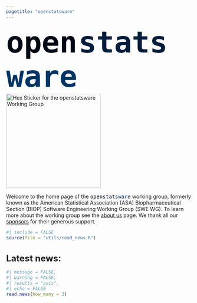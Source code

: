 ```yaml
---
pagetitle: "openstatsware"
---
```


```{=html}
<div class="px-3 py-5 my-3 text-center d-none d-xl-block">
  <span style="color: #000814; font-size: 5rem; font-weight: 700; font-family: 'Fira Code', monospace;">open</span>
  <span style="color: #001D3D; font-size: 5rem; font-weight: 700; font-family: 'Fira Code', monospace;">stats</span>
  <span style="color: #003566; font-size: 5rem; font-weight: 700; font-family: 'Fira Code', monospace;">ware</span>
</div>

<div class="px-3 py-5 my-1 text-center d-xl-none">
  <img src="sticker/openstatsware-hex.svg" alt="Hex Sticker for the openstatsware Working Group" width="256"/>
</div>

<div class="px-3 py-5 my-1 text-center">
  <div class="col-lg-6 mx-auto">
    <p class="lead">
      Welcome to the home page of the <span style="color: #000814; font-family: 'Fira Code', monospace;">open</span><span style="color: #001D3D; font-family: 'Fira Code', monospace;">stats</span><span style="color: #003566; font-family: 'Fira Code', monospace;">ware</span> working group, formerly known as the American Statistical Association (ASA) Biopharmaceutical Section (BIOP) Software Engineering Working Group (SWE WG).
      To learn more about the working group see the <a href="goals.html" target=_blank>about us</a> page. We thank all our <a href="sponsors.html" target=_blank>sponsors</a> for their generous support.
    </p>
  </div>
</div>
```
```r
#| include = FALSE
source(file = "utils/read_news.R")
```

```{=html}
<div class="px-3 py-5 my-3">
  <div class="text-center">
  <h1 style="font-size: 1.5rem;">Latest news:</h1>
  </div>
```
```r
#| message = FALSE,
#| warning = FALSE,
#| results = "asis",
#| echo = FALSE
read.news(how_many = 3)
```

</div>
